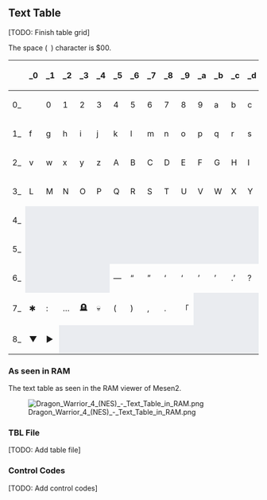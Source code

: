 {{TBL}}

==Text Table==

[TODO: Finish table grid]

The space (<code>&nbsp;</code>) character is $00.

{| class="wikitable" style="text-align: center;"
|-
!    !!  _0  !!  _1  !!  _2  !!  _3  !!  _4  !!  _5  !!  _6  !!  _7  !!  _8  !!  _9  !!  _a  !!  _b  !!  _c  !!  _d  !!  _e  !!  _f
|-
! scope="row" |  0_
|  &nbsp;  ||  0  ||  1  ||  2  ||  3  ||  4  ||  5  ||  6  ||  7  ||  8  ||  9  ||  a  ||  b  ||  c  ||  d  ||  e
|-
! scope="row" |  1_
|  f  ||  g  ||  h  ||  i  ||  j  ||  k  ||  l  ||  m  ||  n  ||  o  ||  p  ||  q  ||  r  ||  s  ||  t  ||  u
|-
! scope="row" |  2_
|  v  ||  w  ||  x  ||  y  ||  z  ||  A  ||  B  ||  C  ||  D  ||  E  ||  F  ||  G  ||  H  ||  I  ||  J  ||  K
|-
! scope="row" |  3_
|  L  ||  M  ||  N  ||  O  ||  P  ||  Q  ||  R  ||  S  ||  T  ||  U  ||  V  ||  W  ||  X  ||  Y  ||  Z
|  style="background-color:#EAECF0;"  |
|-
! scope="row" |  4_
|  style="background-color:#EAECF0;"  |
|  style="background-color:#EAECF0;"  |
|  style="background-color:#EAECF0;"  |
|  style="background-color:#EAECF0;"  |
|  style="background-color:#EAECF0;"  |
|  style="background-color:#EAECF0;"  |
|  style="background-color:#EAECF0;"  |
|  style="background-color:#EAECF0;"  |
|  style="background-color:#EAECF0;"  |
|  style="background-color:#EAECF0;"  |
|  style="background-color:#EAECF0;"  |
|  style="background-color:#EAECF0;"  |
|  style="background-color:#EAECF0;"  |
|  style="background-color:#EAECF0;"  |
|  style="background-color:#EAECF0;"  |
|  style="background-color:#EAECF0;"  |
|-
! scope="row" |  5_
|  style="background-color:#EAECF0;"  |
|  style="background-color:#EAECF0;"  |
|  style="background-color:#EAECF0;"  |
|  style="background-color:#EAECF0;"  |
|  style="background-color:#EAECF0;"  |
|  style="background-color:#EAECF0;"  |
|  style="background-color:#EAECF0;"  |
|  style="background-color:#EAECF0;"  |
|  style="background-color:#EAECF0;"  |
|  style="background-color:#EAECF0;"  |
|  style="background-color:#EAECF0;"  |
|  style="background-color:#EAECF0;"  |
|  style="background-color:#EAECF0;"  |
|  style="background-color:#EAECF0;"  |
|  style="background-color:#EAECF0;"  |
|  style="background-color:#EAECF0;"  |
|-
! scope="row" |  6_
|  style="background-color:#EAECF0;"  |
|  style="background-color:#EAECF0;"  |
|  style="background-color:#EAECF0;"  |
|  style="background-color:#EAECF0;"  |
|  style="background-color:#EAECF0;"  |
|  —  ||  “  ||  ”  ||  ‘  ||  ‘  ||  ’  ||  ’  ||  .’  ||  ?  ||  !  ||  -
|-
! scope="row" |  7_
|  ✱  ||  :  ||  …  ||  🪦  ||  💀  ||  (  ||  )  ||  ,  ||  .  || 「
|  style="background-color:#EAECF0;"  |
|  style="background-color:#EAECF0;"  |
|  style="background-color:#EAECF0;"  |
|  style="background-color:#EAECF0;"  |
|  style="background-color:#EAECF0;"  |
|  style="background-color:#EAECF0;"  |
|-
! scope="row" |  8_
|  ▼  ||  ▶
|  style="background-color:#EAECF0;"  |
|  style="background-color:#EAECF0;"  |
|  style="background-color:#EAECF0;"  |
|  style="background-color:#EAECF0;"  |
|  style="background-color:#EAECF0;"  |
|  style="background-color:#EAECF0;"  |
|  style="background-color:#EAECF0;"  |
|  style="background-color:#EAECF0;"  |
|  style="background-color:#EAECF0;"  |
|  style="background-color:#EAECF0;"  |
|  style="background-color:#EAECF0;"  |
|  style="background-color:#EAECF0;"  |
|  style="background-color:#EAECF0;"  |
|  style="background-color:#EAECF0;"  |
|}

=== As seen in RAM ===

The text table as seen in the RAM viewer of Mesen2.

[[File:Dragon Warrior 4 (NES) - Text Table in RAM.png|none]]

=== TBL File ===

[TODO: Add table file]

=== Control Codes ===

[TODO: Add control codes]


{{Internal Data}}

